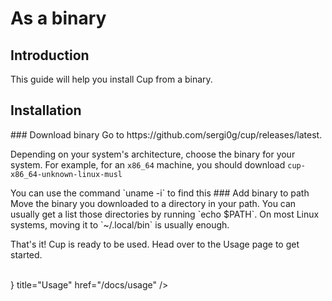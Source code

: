 
# As a binary

## Introduction

This guide will help you install Cup from a binary.

## Installation

<Steps>
### Download binary
Go to https://github.com/sergi0g/cup/releases/latest.

Depending on your system's architecture, choose the binary for your system. For example, for an `x86_64` machine, you should download `cup-x86_64-unknown-linux-musl`

<Callout>
You can use the command `uname -i` to find this
</Callout>
### Add binary to path
Move the binary you downloaded to a directory in your path. You can usually get a list those directories by running `echo $PATH`. On most Linux systems, moving it to `~/.local/bin` is usually enough.
</Steps>

That's it! Cup is ready to be used. Head over to the Usage page to get started.

<br />
<Cards.Card icon={<IconFileDescription />} title="Usage" href="/docs/usage" />

